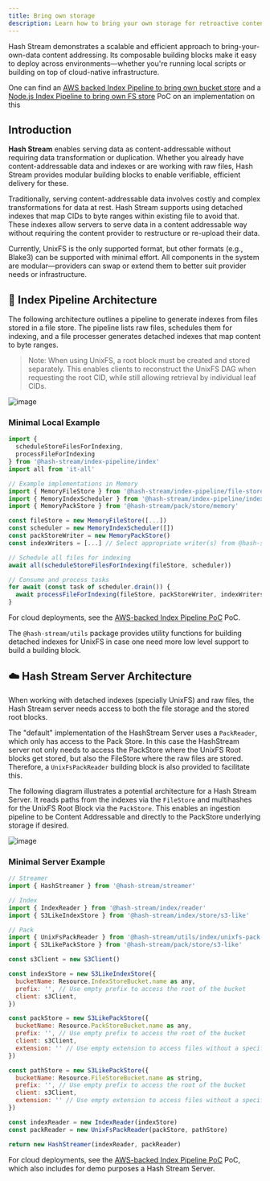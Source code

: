 ```yaml
---
title: Bring own storage
description: Learn how to bring your own storage for retroactive content addressability
---
```


Hash Stream demonstrates a scalable and efficient approach to bring-your-own-data content addressing. Its composable building blocks make it easy to deploy across environments—whether you're running local scripts or building on top of cloud-native infrastructure.

One can find an [AWS backed Index Pipeline to bring own bucket store](/hash-stream/pocs/aws-index-pipeline) and a [Node.js Index Pipeline to bring own FS store](/hash-stream/pocs/node.js-index-pipeline) PoC on an implementation on this

## Introduction

**Hash Stream** enables serving data as content-addressable without requiring data transformation or duplication. Whether you already have content-addressable data and indexes or are working with raw files, Hash Stream provides modular building blocks to enable verifiable, efficient delivery for these.

Traditionally, serving content-addressable data involves costly and complex transformations for data at rest. Hash Stream supports using detached indexes that map CIDs to byte ranges within existing file to avoid that. These indexes allow servers to serve data in a content addressable way without requiring the content provider to restructure or re-upload their data.

Currently, UnixFS is the only supported format, but other formats (e.g., Blake3) can be supported with minimal effort. All components in the system are modular—providers can swap or extend them to better suit provider needs or infrastructure.

## 🧩 Index Pipeline Architecture

The following architecture outlines a pipeline to generate indexes from files stored in a file store. The pipeline lists raw files, schedules them for indexing, and a file processer generates detached indexes that map content to byte ranges.

> Note: When using UnixFS, a root block must be created and stored separately. This enables clients to reconstruct the UnixFS DAG when requesting the root CID, while still allowing retrieval by individual leaf CIDs.

![image](../../../assets/diagrams/hash-stream-unixfs-index-pipeline.svg)

### Minimal Local Example

```js
import {
  scheduleStoreFilesForIndexing,
  processFileForIndexing
} from '@hash-stream/index-pipeline/index'
import all from 'it-all'

// Example implementations in Memory
import { MemoryFileStore } from '@hash-stream/index-pipeline/file-store/memory'
import { MemoryIndexScheduler } from '@hash-stream/index-pipeline/index-scheduler/memory'
import { MemoryPackStore } from '@hash-stream/pack/store/memory'

const fileStore = new MemoryFileStore([...])
const scheduler = new MemoryIndexScheduler([])
const packStoreWriter = new MemoryPackStore()
const indexWriters = [...] // Select appropriate writer(s) from @hash-stream/index

// Schedule all files for indexing
await all(scheduleStoreFilesForIndexing(fileStore, scheduler))

// Consume and process tasks
for await (const task of scheduler.drain()) {
  await processFileForIndexing(fileStore, packStoreWriter, indexWriters, 'unixfs', task.fileReference)
}
```

For cloud deployments, see the [AWS-backed Index Pipeline PoC](/hash-stream/pocs/aws-index-pipeline) PoC.

The `@hash-stream/utils` package provides utility functions for building detached indexes for UnixFS in case one need more low level support to build a building block.

## ☁️ Hash Stream Server Architecture

When working with detached indexes (specially UnixFS) and raw files, the Hash Stream server needs access to both the file storage and the stored root blocks.

The "default" implementation of the HashStream Server uses a `PackReader`, which only has access to the Pack Store. In this case the HashStream server not only needs to access the PackStore where the UnixFS Root blocks get stored, but also the FileStore where the raw files are stored. Therefore, a `UnixFsPackReader` building block is also provided to facilitate this.

The following diagram illustrates a potential architecture for a Hash Stream Server. It reads paths from the indexes via the `FileStore` and multihashes for the UnixFS Root Block via the `PackStore`. This enables an ingestion pipeline to be Content Addressable and directly to the PackStore underlying storage if desired.

![image](../../../assets/diagrams/hash-stream-unixfs-reader.svg)

### Minimal Server Example

```js
// Streamer
import { HashStreamer } from '@hash-stream/streamer'

// Index
import { IndexReader } from '@hash-stream/index/reader'
import { S3LikeIndexStore } from '@hash-stream/index/store/s3-like'

// Pack
import { UnixFsPackReader } from '@hash-stream/utils/index/unixfs-pack-reader'
import { S3LikePackStore } from '@hash-stream/pack/store/s3-like'

const s3Client = new S3Client()

const indexStore = new S3LikeIndexStore({
  bucketName: Resource.IndexStoreBucket.name as any,
  prefix: '', // Use empty prefix to access the root of the bucket
  client: s3Client,
})

const packStore = new S3LikePackStore({
  bucketName: Resource.PackStoreBucket.name as any,
  prefix: '', // Use empty prefix to access the root of the bucket
  client: s3Client,
  extension: '' // Use empty extension to access files without a specific extension as the location already includes this
})

const pathStore = new S3LikePackStore({
  bucketName: Resource.FileStoreBucket.name as string,
  prefix: '', // Use empty prefix to access the root of the bucket
  client: s3Client,
  extension: '' // Use empty extension to access files without a specific extension as the location already includes this
})

const indexReader = new IndexReader(indexStore)
const packReader = new UnixFsPackReader(packStore, pathStore)

return new HashStreamer(indexReader, packReader)
```

For cloud deployments, see the [AWS-backed Index Pipeline PoC](/hash-stream/pocs/aws-index-pipeline) PoC, which also includes for demo purposes a Hash Stream Server.